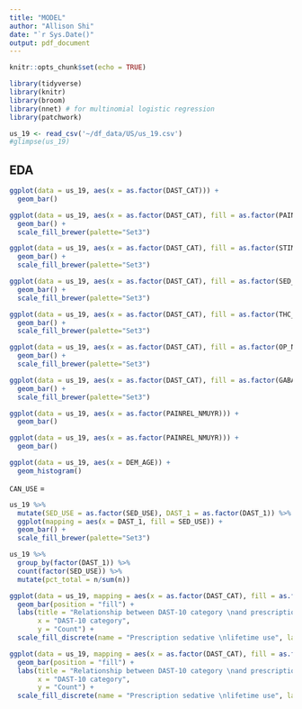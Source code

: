 ```yaml
---
title: "MODEL"
author: "Allison Shi"
date: "`r Sys.Date()"
output: pdf_document
---
```


```r
knitr::opts_chunk$set(echo = TRUE)
```

```r
library(tidyverse)
library(knitr)
library(broom)
library(nnet) # for multinomial logistic regression
library(patchwork)
```

```r
us_19 <- read_csv('~/df_data/US/us_19.csv')
#glimpse(us_19)
```

## EDA

```r
ggplot(data = us_19, aes(x = as.factor(DAST_CAT))) +
  geom_bar()
```

```r
ggplot(data = us_19, aes(x = as.factor(DAST_CAT), fill = as.factor(PAINREL_NMUYR))) +
  geom_bar() +
  scale_fill_brewer(palette="Set3")
```
```r
ggplot(data = us_19, aes(x = as.factor(DAST_CAT), fill = as.factor(STIM_NMUYR))) +
  geom_bar() +
  scale_fill_brewer(palette="Set3")
```

```r
ggplot(data = us_19, aes(x = as.factor(DAST_CAT), fill = as.factor(SED_NMUYR))) +
  geom_bar() +
  scale_fill_brewer(palette="Set3")
```

```r
ggplot(data = us_19, aes(x = as.factor(DAST_CAT), fill = as.factor(THC_NMUYR))) +
  geom_bar() +
  scale_fill_brewer(palette="Set3")
```

```r
ggplot(data = us_19, aes(x = as.factor(DAST_CAT), fill = as.factor(OP_NMUYR))) +
  geom_bar() +
  scale_fill_brewer(palette="Set3")
```

```r
ggplot(data = us_19, aes(x = as.factor(DAST_CAT), fill = as.factor(GABA_NMUYR))) +
  geom_bar() +
  scale_fill_brewer(palette="Set3")
```

```r
ggplot(data = us_19, aes(x = as.factor(PAINREL_NMUYR))) +
  geom_bar() 
```

```r
ggplot(data = us_19, aes(x = as.factor(PAINREL_NMUYR))) +
  geom_bar() 
```

```r
ggplot(data = us_19, aes(x = DEM_AGE)) +
  geom_histogram()
```
`CAN_USE` = 
```r
us_19 %>% 
  mutate(SED_USE = as.factor(SED_USE), DAST_1 = as.factor(DAST_1)) %>% 
  ggplot(mapping = aes(x = DAST_1, fill = SED_USE)) +
  geom_bar() + 
  scale_fill_brewer(palette="Set3")
```

```r
us_19 %>%
  group_by(factor(DAST_1)) %>% 
  count(factor(SED_USE)) %>% 
  mutate(pct_total = n/sum(n))
```

```r
ggplot(data = us_19, mapping = aes(x = as.factor(DAST_CAT), fill = as.factor(SED_USE))) +
  geom_bar(position = "fill") + 
  labs(title = "Relationship between DAST-10 category \nand prescription sedative lifetime use", 
       x = "DAST-10 category", 
       y = "Count") +
  scale_fill_discrete(name = "Prescription sedative \nlifetime use", labels = c("No", "Yes"), guide = guide_legend(reverse=TRUE))
```

```r
ggplot(data = us_19, mapping = aes(x = as.factor(DAST_CAT), fill = as.factor(SED_USE))) +
  geom_bar(position = "fill") + 
  labs(title = "Relationship between DAST-10 category \nand prescription sedative lifetime use", 
       x = "DAST-10 category", 
       y = "Count") +
  scale_fill_discrete(name = "Prescription sedative \nlifetime use", labels = c("No", "Yes"), guide = guide_legend(reverse=TRUE))
```